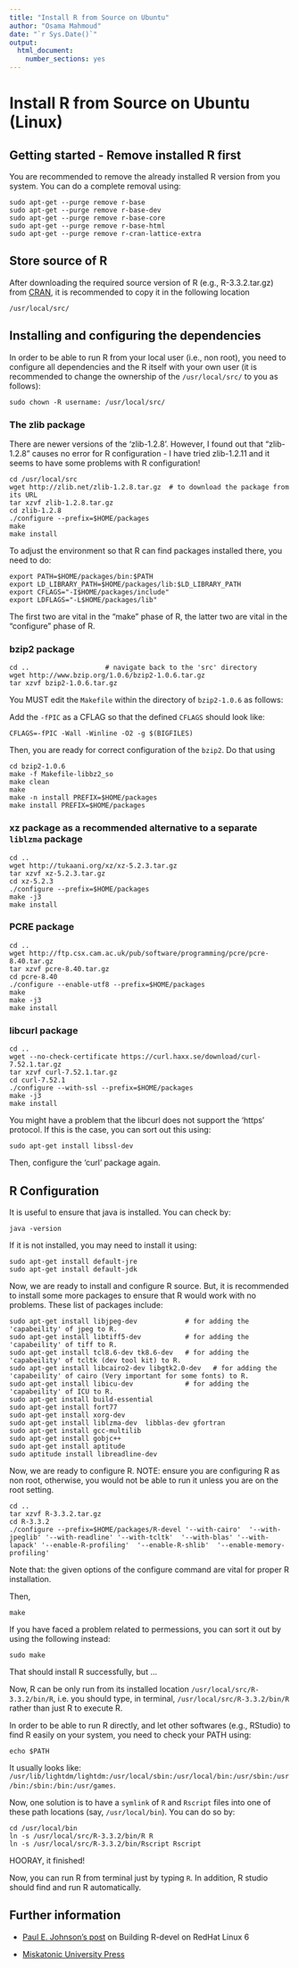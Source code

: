 ```yaml
---
title: "Install R from Source on Ubuntu"
author: "Osama Mahmoud"
date: "`r Sys.Date()`"
output: 
  html_document: 
    number_sections: yes
---
```

# Install R from Source on Ubuntu (Linux)

## Getting started - Remove installed R first

You are recommended to remove the already installed R version from you system. You can do a complete removal using:

```
sudo apt-get --purge remove r-base
sudo apt-get --purge remove r-base-dev
sudo apt-get --purge remove r-base-core
sudo apt-get --purge remove r-base-html
sudo apt-get --purge remove r-cran-lattice-extra
```

## Store source of R

After downloading the required source version of R (e.g., R-3.3.2.tar.gz) from [CRAN](https://cran.r-project.org/), it is recommended to copy it in the following location

```
/usr/local/src/
```

## Installing and configuring the dependencies
In order to be able to run R from your local user (i.e., non root), you need to configure all dependencies and the R itself with your own user (it is recommended to change the ownership of the `/usr/local/src/` to you as follows):

```
sudo chown -R username: /usr/local/src/
```

### The zlib package
There are newer versions of the 'zlib-1.2.8'. However, I found out that "zlib-1.2.8" causes no error for R configuration - I have tried zlib-1.2.11 and it seems to have some problems with R configuration!
```
cd /usr/local/src
wget http://zlib.net/zlib-1.2.8.tar.gz  # to download the package from its URL
tar xzvf zlib-1.2.8.tar.gz
cd zlib-1.2.8
./configure --prefix=$HOME/packages
make
make install
```

To adjust the environment so that R can find packages installed there, you need to do:

```
export PATH=$HOME/packages/bin:$PATH
export LD_LIBRARY_PATH=$HOME/packages/lib:$LD_LIBRARY_PATH 
export CFLAGS="-I$HOME/packages/include" 
export LDFLAGS="-L$HOME/packages/lib" 
```
 
The first two are vital in the "make" phase of R, the latter two are vital in the "configure" phase of R.

### bzip2 package

```
cd ..                   # navigate back to the 'src' directory 
wget http://www.bzip.org/1.0.6/bzip2-1.0.6.tar.gz
tar xzvf bzip2-1.0.6.tar.gz
```
You MUST edit the `Makefile` within the directory of `bzip2-1.0.6` as follows:

Add the `-fPIC` as a CFLAG so that the defined `CFLAGS` should look like:

```
CFLAGS=-fPIC -Wall -Winline -O2 -g $(BIGFILES)
```

Then, you are ready for correct configuration of the `bzip2`. Do that using

```
cd bzip2-1.0.6
make -f Makefile-libbz2_so
make clean
make
make -n install PREFIX=$HOME/packages
make install PREFIX=$HOME/packages
```

### xz package as a recommended alternative to a separate `liblzma` package

```
cd ..
wget http://tukaani.org/xz/xz-5.2.3.tar.gz
tar xzvf xz-5.2.3.tar.gz
cd xz-5.2.3
./configure --prefix=$HOME/packages
make -j3
make install
```

### PCRE package

```
cd ..
wget http://ftp.csx.cam.ac.uk/pub/software/programming/pcre/pcre-8.40.tar.gz
tar xzvf pcre-8.40.tar.gz
cd pcre-8.40
./configure --enable-utf8 --prefix=$HOME/packages
make
make -j3
make install
```

### libcurl package


```
cd ..
wget --no-check-certificate https://curl.haxx.se/download/curl-7.52.1.tar.gz
tar xzvf curl-7.52.1.tar.gz
cd curl-7.52.1
./configure --with-ssl --prefix=$HOME/packages
make -j3
make install
```
You might have a problem that the libcurl does not support the 'https' protocol. If this is the case, you can sort out this using:

```
sudo apt-get install libssl-dev
```
Then, configure the 'curl' package again.

## R Configuration

It is useful to ensure that java is installed. You can check by:

```
java -version
```
If it is not installed, you may need to install it using:
```
sudo apt-get install default-jre
sudo apt-get install default-jdk
```

Now, we are ready to install and configure R source. But, it is recommended to install some more packages to ensure that R would work with no problems. These list of packages include:
```
sudo apt-get install libjpeg-dev            # for adding the 'capabeility' of jpeg to R.
sudo apt-get install libtiff5-dev           # for adding the 'capabeility' of tiff to R.
sudo apt-get install tcl8.6-dev tk8.6-dev   # for adding the 'capabeility' of tcltk (dev tool kit) to R.
sudo apt-get install libcairo2-dev libgtk2.0-dev   # for adding the 'capabeility' of cairo (Very important for some fonts) to R.
sudo apt-get install libicu-dev             # for adding the 'capabeility' of ICU to R.
sudo apt-get install build-essential
sudo apt-get install fort77
sudo apt-get install xorg-dev
sudo apt-get install liblzma-dev  libblas-dev gfortran
sudo apt-get install gcc-multilib
sudo apt-get install gobjc++
sudo apt-get install aptitude
sudo aptitude install libreadline-dev
```
Now, we are ready to configure R. NOTE: ensure you are configuring R as non root, otherwise, you would not be able to run it unless you are on the root setting.
```
cd ..
tar xzvf R-3.3.2.tar.gz
cd R-3.3.2
./configure --prefix=$HOME/packages/R-devel '--with-cairo'  '--with-jpeglib' '--with-readline' '--with-tcltk'  '--with-blas' '--with-lapack' '--enable-R-profiling'  '--enable-R-shlib'  '--enable-memory-profiling'
```

Note that: the given options of the configure command are vital for proper R installation.

Then,

```
make
```
If you have faced a problem related to permessions, you can sort it out by using the following instead:
```
sudo make
```
That should install R successfully, but ...

Now, R can be only run from its installed location `/usr/local/src/R-3.3.2/bin/R`, i.e. you should type, in terminal, `/usr/local/src/R-3.3.2/bin/R` rather than just R to execute R.

In order to be able to run R directly, and let other softwares (e.g., RStudio) to find R easily on your system, you need to check your PATH using:

```
echo $PATH
```

It usually looks like: `/usr/lib/lightdm/lightdm:/usr/local/sbin:/usr/local/bin:/usr/sbin:/usr/bin:/sbin:/bin:/usr/games`.

Now, one solution is to have a `symlink` of `R` and `Rscript` files into one of these path locations (say, `/usr/local/bin`). You can do so by:

```
cd /usr/local/bin
ln -s /usr/local/src/R-3.3.2/bin/R R
ln -s /usr/local/src/R-3.3.2/bin/Rscript Rscript
```

HOORAY, it finished!

Now, you can run R from terminal just by typing `R`. In addition, R studio should find and run R automatically.

## Further information

* [Paul E. Johnson's post](http://pj.freefaculty.org/blog/?p=315) on Building R-devel on RedHat Linux 6

* [Miskatonic University Press](https://www.miskatonic.org/2015/06/23/installing-r-from-source/)
